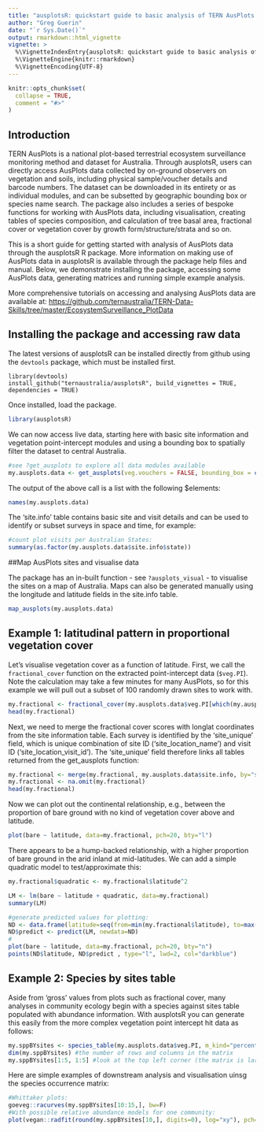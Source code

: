 ```yaml
---
title: "ausplotsR: quickstart guide to basic analysis of TERN AusPlots vegetation data"
author: "Greg Guerin"
date: "`r Sys.Date()`"
output: rmarkdown::html_vignette
vignette: >
  %\VignetteIndexEntry{ausplotsR: quickstart guide to basic analysis of TERN AusPlots vegetation data}
  %\VignetteEngine{knitr::rmarkdown}
  %\VignetteEncoding{UTF-8}
---
```


```r
knitr::opts_chunk$set(
  collapse = TRUE,
  comment = "#>"
)
```

## Introduction

TERN AusPlots is a national plot-based terrestrial ecosystem surveillance monitoring method and dataset for Australia. Through ausplotsR, users can directly access AusPlots data collected by on-ground observers on vegetation and soils, including physical sample/voucher details and barcode numbers. The dataset can be downloaded in its entirety or as individual modules, and can be subsetted by geographic bounding box or species name search. The package also includes a series of bespoke functions for working with AusPlots data, including visualisation, creating tables of species composition, and calculation of tree basal area, fractional cover or vegetation cover by growth form/structure/strata and so on.

This is a short guide for getting started with analysis of AusPlots data through the ausplotsR R package. More information on making use of AusPlots data in ausplotsR is available through the package help files and manual. Below, we demonstrate installing the package, accessing some AusPlots data, generating matrices and running simple example analysis.

More comprehensive tutorials on accessing and analysing AusPlots data are available at:
[https://github.com/ternaustralia/TERN-Data-Skills/tree/master/EcosystemSurveillance_PlotData](https://github.com/ternaustralia/TERN-Data-Skills/tree/master/EcosystemSurveillance_PlotData)


## Installing the package and accessing raw data

The latest versions of ausplotsR can be installed directly from github using the `devtools` package, which must be installed first.

```
library(devtools)
install_github("ternaustralia/ausplotsR", build_vignettes = TRUE, dependencies = TRUE)
```

Once installed, load the package.

```R
library(ausplotsR)
```

We can now access live data, starting here with basic site information and vegetation point-intercept modules and using a bounding box to spatially filter the dataset to central Australia.

```r
#see ?get_ausplots to explore all data modules available
my.ausplots.data <- get_ausplots(veg.vouchers = FALSE, bounding_box = c(125, 140, -40, -10))
```

The output of the above call is a list with the following $elements:

```r
names(my.ausplots.data)
```

The 'site.info' table contains basic site and visit details and can be used to identify or subset surveys in space and time, for example: 

```r
#count plot visits per Australian States:
summary(as.factor(my.ausplots.data$site.info$state))
```


##Map AusPlots sites and visualise data

The package has an in-built function - see `?ausplots_visual` - to visualise the sites on a map of Australia. Maps can also be generated manually using the longitude and latitude fields in the site.info table.

```r
map_ausplots(my.ausplots.data)
```

## Example 1: latitudinal pattern in proportional vegetation cover

Let's visualise vegetation cover as a function of latitude. First, we call the `fractional_cover` function on the extracted point-intercept data (`$veg.PI`). Note the calculation may take a few minutes for many AusPlots, so for this example we will pull out a subset of 100 randomly drawn sites to work with.

```r
my.fractional <- fractional_cover(my.ausplots.data$veg.PI[which(my.ausplots.data$veg.PI$site_unique %in% sample(my.ausplots.data$site.info$site_unique, 100)), ])
head(my.fractional)
```

Next, we need to merge the fractional cover scores with longlat coordinates from the site information table. Each survey is identified by the 'site_unique' field, which is unique combination of site ID ('site_location_name') and visit ID ('site_location_visit_id'). The 'site_unique' field therefore links all tables returned from the get_ausplots function:

```r
my.fractional <- merge(my.fractional, my.ausplots.data$site.info, by="site_unique")[,c("site_unique", "bare", "brown", "green", "NA.", "longitude", "latitude")]
my.fractional <- na.omit(my.fractional)
head(my.fractional)
```

Now we can plot out the continental relationship, e.g., between the proportion of bare ground with no kind of vegetation cover above and latitude.

```r
plot(bare ~ latitude, data=my.fractional, pch=20, bty="l")
```

There appears to be a hump-backed relationship, with a higher proportion of bare ground in the arid inland at mid-latitudes. We can add a simple quadratic model to test/approximate this:

```r
my.fractional$quadratic <- my.fractional$latitude^2

LM <- lm(bare ~ latitude + quadratic, data=my.fractional)
summary(LM)

#generate predicted values for plotting:
ND <- data.frame(latitude=seq(from=min(my.fractional$latitude), to=max(my.fractional$latitude), length.out=50), quadratic=seq(from=min(my.fractional$latitude), to=max(my.fractional$latitude), length.out=50)^2)
ND$predict <- predict(LM, newdata=ND)
#
plot(bare ~ latitude, data=my.fractional, pch=20, bty="n")
points(ND$latitude, ND$predict , type="l", lwd=2, col="darkblue")
```

## Example 2: Species by sites table

Aside from 'gross' values from plots such as fractional cover, many analyses in community ecology begin with a species against sites table populated with abundance information. With ausplotsR you can generate this easily from the more complex vegetation point intercept hit data as follows:

```r
my.sppBYsites <- species_table(my.ausplots.data$veg.PI, m_kind="percent_cover", cover_type="PFC")
dim(my.sppBYsites) #the number of rows and columns in the matrix
my.sppBYsites[1:5, 1:5] #look at the top left corner (the matrix is large)

```

Here are simple examples of downstream analysis and visualisation uinsg the species occurrence matrix:

```r
#Whittaker plots:
goeveg::racurves(my.sppBYsites[10:15,], bw=F)
#With possible relative abundance models for one community:
plot(vegan::radfit(round(my.sppBYsites[10,], digits=0), log="xy"), pch=20)
```